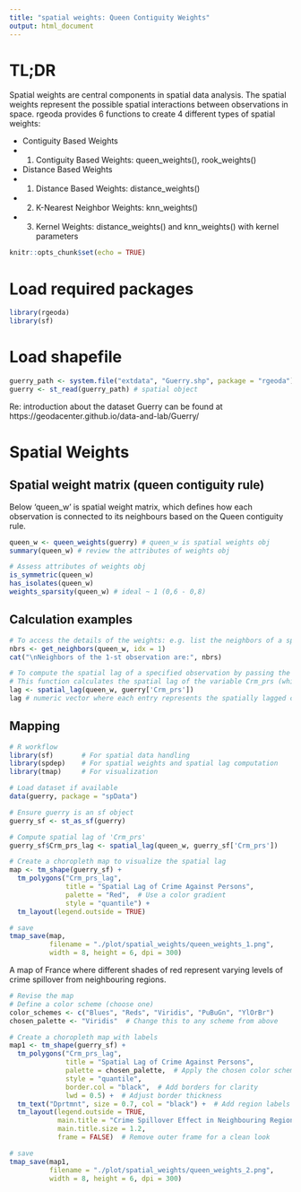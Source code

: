 ```yaml
---
title: "spatial weights: Queen Contiguity Weights"
output: html_document
---
```


# TL;DR 

Spatial weights are central components in spatial data analysis. The spatial weights represent the possible spatial interactions between observations in space. rgeoda provides 6 functions to create 4 different types of spatial weights:

- Contiguity Based Weights
+ (1) Contiguity Based Weights: queen_weights(), rook_weights()

- Distance Based Weights
+ (1) Distance Based Weights: distance_weights()
+ (2) K-Nearest Neighbor Weights: knn_weights()
+ (3) Kernel Weights: distance_weights() and knn_weights() with kernel parameters

```r
knitr::opts_chunk$set(echo = TRUE)
```

# Load required packages 

```r
library(rgeoda)
library(sf)
```

# Load shapefile 

```r
guerry_path <- system.file("extdata", "Guerry.shp", package = "rgeoda")
guerry <- st_read(guerry_path) # spatial object
```

Re: introduction about the dataset Guerry can be found at https://geodacenter.github.io/data-and-lab/Guerry/

# Spatial Weights

## Spatial weight matrix (queen contiguity rule)

Below 'queen_w' is spatial weight matrix, which defines how each observation is connected to its neighbours based on the Queen contiguity rule.

```r
queen_w <- queen_weights(guerry) # queen_w is spatial weights obj
summary(queen_w) # review the attributes of weights obj 
```

```r
# Assess attributes of weights obj
is_symmetric(queen_w)
has_isolates(queen_w) 
weights_sparsity(queen_w) # ideal ~ 1 (0,6 - 0,8)
```

## Calculation examples 

```r
# To access the details of the weights: e.g. list the neighbors of a specified observation:
nbrs <- get_neighbors(queen_w, idx = 1)
cat("\nNeighbors of the 1-st observation are:", nbrs)
```

```r
# To compute the spatial lag of a specified observation by passing the values of the selected variable
# This function calculates the spatial lag of the variable Crm_prs (which represents crimes against persons).
lag <- spatial_lag(queen_w, guerry['Crm_prs'])
lag # numeric vector where each entry represents the spatially lagged crime rate for each département
```
## Mapping

```r
# R workflow 
library(sf)       # For spatial data handling
library(spdep)    # For spatial weights and spatial lag computation
library(tmap)     # For visualization

# Load dataset if available
data(guerry, package = "spData")  

# Ensure guerry is an sf object
guerry_sf <- st_as_sf(guerry)

# Compute spatial lag of 'Crm_prs'
guerry_sf$Crm_prs_lag <- spatial_lag(queen_w, guerry_sf['Crm_prs'])

# Create a choropleth map to visualize the spatial lag
map <- tm_shape(guerry_sf) +
  tm_polygons("Crm_prs_lag", 
              title = "Spatial Lag of Crime Against Persons",
              palette = "Red",  # Use a color gradient
              style = "quantile") + 
  tm_layout(legend.outside = TRUE)

# save
tmap_save(map,
          filename = "./plot/spatial_weights/queen_weights_1.png", 
          width = 8, height = 6, dpi = 300)
```

A map of France where different shades of red represent varying levels of crime spillover from neighbouring regions.

```r
# Revise the map 
# Define a color scheme (choose one)
color_schemes <- c("Blues", "Reds", "Viridis", "PuBuGn", "YlOrBr")
chosen_palette <- "Viridis"  # Change this to any scheme from above

# Create a choropleth map with labels
map1 <- tm_shape(guerry_sf) +
  tm_polygons("Crm_prs_lag", 
              title = "Spatial Lag of Crime Against Persons",
              palette = chosen_palette,  # Apply the chosen color scheme
              style = "quantile", 
              border.col = "black",  # Add borders for clarity
              lwd = 0.5) +  # Adjust border thickness
  tm_text("Dprtmnt", size = 0.7, col = "black") +  # Add region labels
  tm_layout(legend.outside = TRUE,
            main.title = "Crime Spillover Effect in Neighbouring Regions",
            main.title.size = 1.2,
            frame = FALSE)  # Remove outer frame for a clean look

# save
tmap_save(map1,
          filename = "./plot/spatial_weights/queen_weights_2.png", 
          width = 8, height = 6, dpi = 300)
```
